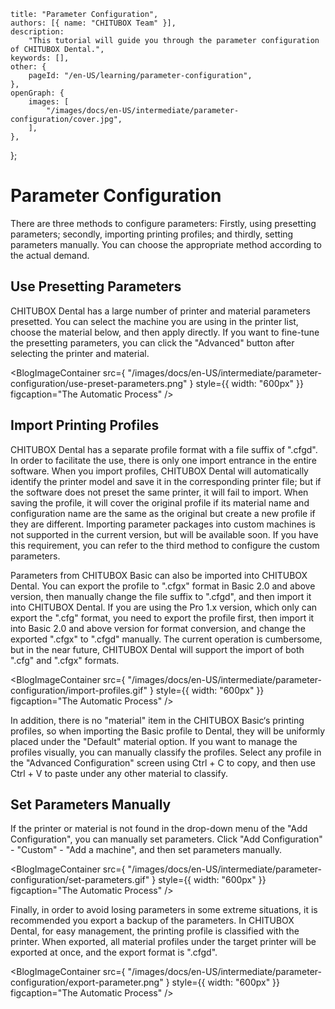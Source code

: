	title: "Parameter Configuration",
	authors: [{ name: "CHITUBOX Team" }],
	description:
		"This tutorial will guide you through the parameter configuration of CHITUBOX Dental.",
	keywords: [],
	other: {
		pageId: "/en-US/learning/parameter-configuration",
	},
	openGraph: {
		images: [
			"/images/docs/en-US/intermediate/parameter-configuration/cover.jpg",
		],
	},
};

# Parameter Configuration

There are three methods to configure parameters: Firstly, using presetting parameters; secondly, importing printing profiles; and thirdly, setting parameters manually. You can choose the appropriate method according to the actual demand.

## Use Presetting Parameters

CHITUBOX Dental has a large number of printer and material parameters presetted. You can select the machine you are using in the printer list, choose the material below, and then apply directly. If you want to fine-tune the presetting parameters, you can click the "Advanced" button after selecting the printer and material.

<BlogImageContainer
	src={
		"/images/docs/en-US/intermediate/parameter-configuration/use-preset-parameters.png"
	}
	style={{ width: "600px" }}
	figcaption="The Automatic Process"
/>

## Import Printing Profiles

CHITUBOX Dental has a separate profile format with a file suffix of ".cfgd". In order to facilitate the use, there is only one import entrance in the entire software. When you import profiles, CHITUBOX Dental will automatically identify the printer model and save it in the corresponding printer file; but if the software does not preset the same printer, it will fail to import. When saving the profile, it will cover the original profile if its material name and configuration name are the same as the original but create a new profile if they are different. Importing parameter packages into custom machines is not supported in the current version, but will be available soon. If you have this requirement, you can refer to the third method to configure the custom parameters.

Parameters from CHITUBOX Basic can also be imported into CHITUBOX Dental. You can export the profile to ".cfgx" format in Basic 2.0 and above version, then manually change the file suffix to ".cfgd", and then import it into CHITUBOX Dental. If you are using the Pro 1.x version, which only can export the ".cfg" format, you need to export the profile first, then import it into Basic 2.0 and above version for format conversion, and change the exported ".cfgx" to ".cfgd" manually. The current operation is cumbersome, but in the near future, CHITUBOX Dental will support the import of both ".cfg" and ".cfgx" formats.

<BlogImageContainer
	src={
		"/images/docs/en-US/intermediate/parameter-configuration/import-profiles.gif"
	}
	style={{ width: "600px" }}
	figcaption="The Automatic Process"
/>

In addition, there is no "material" item in the CHITUBOX Basic‘s printing profiles, so when importing the Basic profile to Dental, they will be uniformly placed under the "Default" material option. If you want to manage the profiles visually, you can manually classify the profiles. Select any profile in the "Advanced Configuration" screen using Ctrl + C to copy, and then use Ctrl + V to paste under any other material to classify.

## Set Parameters Manually

If the printer or material is not found in the drop-down menu of the "Add Configuration", you can manually set parameters. Click "Add Configuration" - "Custom" - "Add a machine", and then set parameters manually.

<BlogImageContainer
	src={
		"/images/docs/en-US/intermediate/parameter-configuration/set-parameters.gif"
	}
	style={{ width: "600px" }}
	figcaption="The Automatic Process"
/>

Finally, in order to avoid losing parameters in some extreme situations, it is recommended you export a backup of the parameters. In CHITUBOX Dental, for easy management, the printing profile is classified with the printer. When exported, all material profiles under the target printer will be exported at once, and the export format is ".cfgd".

<BlogImageContainer
	src={
		"/images/docs/en-US/intermediate/parameter-configuration/export-parameter.png"
	}
	style={{ width: "600px" }}
	figcaption="The Automatic Process"
/>
